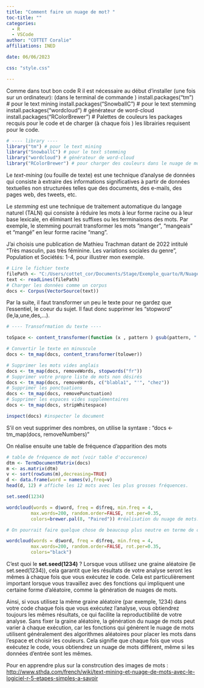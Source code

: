 ```yaml
---
title: "Comment faire un nuage de mot? "
toc-title: ""
categories:
  - R
  - VSCode
author: "COTTET Coralie"
affiliations: INED

date: 06/06/2023

css: "style.css"

---
```

Comme dans tout bon code R il est nécessaire au début d'installer (une fois sur un ordinateur): (dans le terminal de commande )
install.packages("tm")  # pour le text mining
install.packages("SnowballC") # pour le text stemming
install.packages("wordcloud") # générateur de word-cloud 
install.packages("RColorBrewer") # Palettes de couleurs
les packages recquis pour le code et de charger (à chaque fois ) les librairies requisent pour le code.


```r
# ---- library ----
library("tm") # pour le text mining
library("SnowballC") # pour le text stemming
library("wordcloud") # générateur de word-cloud 
library("RColorBrewer") # pour charger des couleurs dans le nuage de mot

```
Le _text-mining_ (ou fouille de texte) est une technique d'analyse de données qui consiste à extraire des informations significatives à partir de données textuelles non structurées telles que des documents, des e-mails, des pages web, des tweets, etc.

Le _stemming_ est une technique de traitement automatique du langage naturel (TALN) qui consiste à réduire les mots à leur forme racine ou à leur base lexicale, en éliminant les suffixes ou les terminaisons des mots. Par exemple, le stemming pourrait transformer les mots "manger", "mangeais" et "mangé" en leur forme racine "mang".


J'ai choisis une publication de Mathieu Trachman datant de 2022 intitulé "Très masculin, pas très féminine. Les variations sociales du genre",
Population et Sociétés: 1-4, pour illustrer mon exemple. 

```r
# Lire le fichier texte
filePath <- "C:/Users/cottet_cor/Documents/Stage/Exemple_quarto/R/Nuage_de_mot/genre.txt"
text <- readLines(filePath)
# Charger les données comme un corpus
docs <- Corpus(VectorSource(text))


```
Par la suite, il faut transformer un peu le texte pour ne gardez que l'essentiel, le coeur du sujet. Il faut donc supprimer les "stopword" (le,la,une,des,...).

```r
# ---- Transofrmation du texte ----

toSpace <- content_transformer(function (x , pattern ) gsub(pattern, " ", x)) 

# Convertir le texte en minuscule
docs <- tm_map(docs, content_transformer(tolower)) 

# Supprimer les mots vides anglais
docs <- tm_map(docs, removeWords, stopwords("fr"))
# Supprimer votre propre liste de mots non désirés
docs <- tm_map(docs, removeWords, c("blabla1", "'", "chez")) 
# Supprimer les ponctuations
docs <- tm_map(docs, removePunctuation)
# Supprimer les espaces vides supplémentaires
docs <- tm_map(docs, stripWhitespace)

inspect(docs) #inspecter le document

```
S'il on veut supprimer des nombres, on utilise la syntaxe : "docs <- tm_map(docs, removeNumbers)"

On réalise ensuite une table de fréquence d'apparition des mots

 ```r
 # table de fréquence de mot (voir table d'occurence)
dtm <- TermDocumentMatrix(docs)
m <- as.matrix(dtm)
v <- sort(rowSums(m),decreasing=TRUE)
d <- data.frame(word = names(v),freq=v)
head(d, 12) # affiche les 12 mots avec les plus grosses fréquences. 

set.seed(1234)

wordcloud(words = d$word, freq = d$freq, min.freq = 4,
          max.words=200, random.order=FALSE, rot.per=0.35, 
          colors=brewer.pal(8, "Paired")) #réalisation du nuage de mots.

# On pourrait faire quelque chose de beaucoup plus neutre en terme de couleur avec la commande :

wordcloud(words = d$word, freq = d$freq, min.freq = 4,
          max.words=200, random.order=FALSE, rot.per=0.35, 
          colors="black")


 ```
C'est quoi le __set.seed(1234)__ ?
Lorsque vous utilisez une graine aléatoire (le set.seed(1234)), cela garantit que les résultats de votre analyse seront les mêmes à chaque fois que vous exécutez le code. Cela est particulièrement important lorsque vous travaillez avec des fonctions qui impliquent une certaine forme d'aléatoire, comme la génération de nuages de mots.

Ainsi, si vous utilisez la même graine aléatoire (par exemple, 1234) dans votre code chaque fois que vous exécutez l'analyse, vous obtiendrez toujours les mêmes résultats, ce qui facilite la reproductibilité de votre analyse. Sans fixer la graine aléatoire, la génération du nuage de mots peut varier à chaque exécution, car les fonctions qui génèrent le nuage de mots utilisent généralement des algorithmes aléatoires pour placer les mots dans l'espace et choisir les couleurs. Cela signifie que chaque fois que vous exécutez le code, vous obtiendrez un nuage de mots différent, même si les données d'entrée sont les mêmes.

Pour en apprendre plus sur la constrcution des images de mots :
<http://www.sthda.com/french/wiki/text-mining-et-nuage-de-mots-avec-le-logiciel-r-5-etapes-simples-a-savoir>

